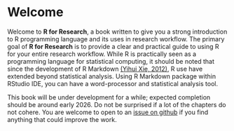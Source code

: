 # Welcome {.unnumbered}
Welcome to **R for Research**, a book written to give you a strong introduction to R programming language and its uses in research workflow. The primary goal of **R for Research** is to provide a clear and practical guide to using R for your entire research workflow. While R is practically seen as a programming language for statistical computing, it should be noted that since the development of R Markdown [(Yihui Xie, 2012)](https://bookdown.org/yihui/rmarkdown/), R use have extended beyond statistical analysis. Using R Markdown package within RStudio IDE, you can have a word-processor and statistical analysis tool. 


This book will be under development for a while; expected completion should be around early 2026. Do not be surprised if a lot of the chapters do not cohere. You are welcome to open to an [issue on github](https://github.com/xrander/r4r/issues) if you find anything that could improve the work.
